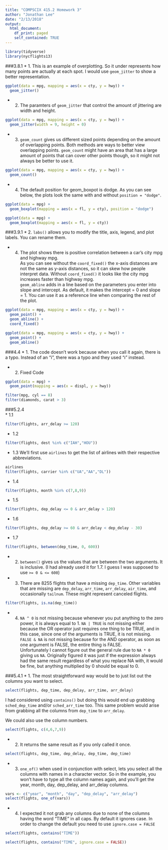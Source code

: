 ```yaml
---
title: "COMPSCIX 415.2 Homework 3"
author: "Jonathan Lee"
date: "2/13/2018"
output:
  html_document:
    df_print: paged
    self_contained: TRUE
---
```


```r
library(tidyverse)
library(nycflights13)
```

###3.8.1
* 1. This is an example of overplotting. So it under represents how many points are actually at each spot. I would use `geom_jitter` to show a better representation.
```r
ggplot(data = mpg, mapping = aes(x = cty, y = hwy)) + 
  geom_jitter()
```

* 2. The paramters of `geom_jitter` that control the amount of jittering are width and height.
```r
ggplot(data = mpg, mapping = aes(x = cty, y = hwy)) + 
  geom_jitter(width = 9, height = 0)
```

* 3. `geom_count` gives us different sized points depending on the amount of overlapping points. Both methods are ways to better view overlapping points. `geom_count` might have an area that has a large amount of points that can cover other points though, so it might not always be better to use it.
```r
ggplot(data = mpg, mapping = aes(x = cty, y = hwy)) + 
  geom_count()
```

* 4. The default position for geom_boxpot is dodge. As you can see below, the plots look the same with and without ```position = "dodge"```.
```r
ggplot(data = mpg) +
  geom_boxplot(mapping = aes(x = fl, y = cty), position = "dodge")
```
```r
ggplot(data = mpg) +
  geom_boxplot(mapping = aes(x = fl, y = cty))
```

###3.9.1
* 2. ```labs()``` allows you to modify the title, axis, legend, and plot labels. You can rename them.  

* 4. The plot shows there is positive correlation between a car's city mpg and highway mpg.  
As you can see without the ```coord_fixed()``` the x-axis distances are not the same as y-axis distances, so it can skew how people interpret data. Without ```coord_fixed()``` it looks like the city mpg increases faster than highway mpg.  
```geom_abline``` adds in a line based on the parameters you enter into slope and intercept. As default, it makes the intercept = 0 and slope = 1. You can use it as a reference line when comparing the rest of the plot.


```r
ggplot(data = mpg, mapping = aes(x = cty, y = hwy)) +
  geom_point() + 
  geom_abline() +
  coord_fixed()
```

```r
ggplot(data = mpg, mapping = aes(x = cty, y = hwy)) +
  geom_point() + 
  geom_abline() 
```

###4.4
* 1. The code doesn't work because when you call it again, there is a typo. Instead of an "i", there was a typo and they used "ı" instead.  

* 2. Fixed Code
```r
ggplot(data = mpg) + 
  geom_point(mapping = aes(x = displ, y = hwy))

filter(mpg, cyl == 8)
filter(diamonds, carat > 3)
```

###5.2.4  
* 1.1
```r
filter(flights, arr_delay >= 120)
```
* 1.2 
```r
filter(flights, dest %in% c("IAH","HOU"))
```
* 1.3 We'll first use ```airlines``` to get the list of airlines with their respective abbreviations.
```r
airlines
filter(flights, carrier %in% c("UA","AA","DL"))
```
* 1.4
```r
filter(flights, month %in% c(7,8,9))
```

* 1.5
```r
filter(flights, dep_delay <= 0 & arr_delay > 120)
```

* 1.6
```r
filter(flights, dep_delay >= 60 & arr_delay < dep_delay - 30)
```

* 1.7
```r
filter(flights, between(dep_time, 0, 600))
```

* 2. ```between()``` gives us the values that are between the two arguments. It is inclusive. (I had already used it for 1.7. I guess I was supposed to use ```>= 0 & <= 600```)

* 3. There are 8255 flights that have a missing ```dep_time```. Other variables that are missing are ```dep_delay```, ```arr_time```, ```arr_delay```, ```air_time```, and occasionally ```tailnum```. These might represent canceled flights.
```r
filter(flights, is.na(dep_time))
```

* 4. ```NA ^ 0``` is not missing because whenever you put anything to the zero power, it is always equal to 1.
```NA | TRUE``` is not missing either because the OR operator just requires one thing to be TRUE, and in this case, since one of the arguments is TRUE, it is not missing.
```FALSE & NA``` is not missing because for the AND operator, as soon as one argument is FALSE, the entire thing is FALSE.  
Unfortunately I cannot figure out the general rule due to ```NA * 0``` giving us ```NA```. Originally figured it was just if the expression always had the same result regardless of what you replace NA with, it would be fine, but anything multiplied by 0 should be equal to 0.

###5.4.1
* 1. The most straightforward way would be to just list out the columns you want to select.
```r
select(flights, dep_time, dep_delay, arr_time, arr_delay)
```
I had considered using ```contains()``` but doing this would end up grabbing ```sched_dep_time``` and/or ```sched_arr_time``` too. This same problem would arise from grabbing all the columns from ```dep_time``` to ```arr_delay```.  

We could also use the column numbers.
```r
select(flights, c(4,6,7,9))
```

* 2. It returns the same result as if you only called it once.
```r
select(flights, dep_time, dep_delay, dep_time, dep_time)
```

* 3. ```one_of()``` when used in conjunction with select, lets you select all the columns with names in a character vector. So in the example, you won't have to type all the column names again, and you'll get the year, month, day, dep_delay, and arr_delay columns.
```r
vars <- c("year", "month", "day", "dep_delay", "arr_delay")
select(flights, one_of(vars))
```

* 4. I expected it not grab any columns due to none of the columns having the word "TIME" in all caps. By default it ignores case. In order to change the default you need to use ```ignore.case = FALSE```
```r
select(flights, contains("TIME"))
```

```r
select(flights, contains("TIME", ignore.case = FALSE))
```



